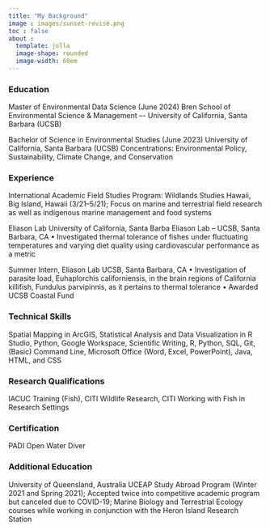 ```yaml
---
title: "My Background"
image : images/sunset-revise.png
toc : false
about :
  template: jolla
  image-shape: rounded
  image-width: 60em
---
```


### Education 
Master of Environmental Data Science (June 2024)
Bren School of Environmental Science & Management –- University of California, Santa Barbara (UCSB)

Bachelor of Science in Environmental Studies (June 2023)
University of California, Santa Barbara (UCSB)
  Concentrations: Environmental Policy, Sustainability, Climate Change, and Conservation

### Experience
International Academic Field Studies Program: Wildlands Studies Hawaii, Big Island, Hawaii (3/21–5/21); Focus on marine and terrestrial field research as well as indigenous marine management and food systems

Eliason Lab
University of California, Santa Barba Eliason Lab – UCSB, Santa Barbara, CA	
•	Investigated thermal tolerance of fishes under fluctuating temperatures and varying diet quality using cardiovascular performance as a metric

Summer Intern, Eliason Lab 
UCSB, Santa Barbara, CA
•	Investigation of parasite load, Euhaplorchis californiensis, in the brain regions of California killifish, Fundulus parvipinnis, as it pertains to thermal tolerance
•	Awarded UCSB Coastal Fund 


### Technical Skills 

Spatial Mapping in ArcGIS, Statistical Analysis and Data Visualization in R Studio, Python, Google Workspace, Scientific Writing, R, Python, SQL, Git, (Basic) Command Line, Microsoft Office (Word, Excel, PowerPoint), Java, HTML, and CSS

### Research Qualifications
IACUC Training (Fish), CITI Wildlife Research, CITI Working with Fish in Research Settings

### Certification
PADI Open Water Diver

### Additional Education
University of Queensland, Australia UCEAP Study Abroad Program (Winter 2021 and Spring 2021); Accepted twice into competitive academic program but canceled due to COVID-19; Marine Biology and Terrestrial Ecology courses while working in conjunction with the Heron Island Research Station

